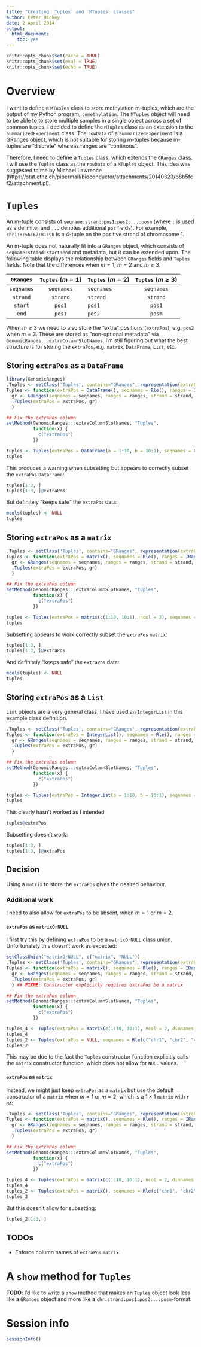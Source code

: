 ```yaml
---
title: "Creating `Tuples` and `MTuples` classes"
author: Peter Hickey
date: 2 April 2014
output:
  html_document:
    toc: yes
---
```


```r
knitr::opts_chunk$set(cache = TRUE)
knitr::opts_chunk$set(eval = TRUE)
knitr::opts_chunk$set(echo = TRUE)
```

# Overview
I want to define a `MTuples` class to store methylation m-tuples, which are the output of my Python program, `comethylation`. The `MTuples` object will need to be able to to store multiple samples in a single object across a set of common tuples. I decided to define the `MTuples` class as an extension to the `SummarizedExperiment` class. The `rowData` of a `SummarizedExperiment` is a GRanges object, which is not suitable for storing m-tuples because m-tuples are "discrete" whereas ranges are "continous".

Therefore, I need to define a `Tuples` class, which extends the `GRanges` class. I will use the `Tuples` class as the `rowData` of a `MTuples` object. This idea was suggested to me by Michael Lawrence (https://stat.ethz.ch/pipermail/bioconductor/attachments/20140323/b8b5fcf2/attachment.pl).

# `Tuples`
An m-tuple consists of `seqname:strand:pos1:pos2:...:posm` (where `:` is used as a delimiter and `...` denotes additional `pos` fields). For example, `chr1:+:56:67:81:90` is a 4-tuple on the positive strand of chromosome 1.

An m-tuple does not naturally fit into a `GRanges` object, which consists of `seqname:strand:start:end` and metadata, but it can be extended upon. The following table displays the relationship between `GRanges` fields and `Tuples` fields. Note that the differences when $m = 1$, $m = 2$ and $m \geq 3$.

 `GRanges`     `Tuples` ($m = 1$)   `Tuples` ($m = 2$)      `Tuples` ($m \geq 3$)
-----------   --------------------- --------------------- ----------------------------
 `seqnames`    `seqnames`                `seqnames`              `seqnames`
 `strand`      `strand`                  `strand`                `strand`
 `start`       `pos1`                    `pos1`                  `pos1`
 `end`         `pos1`                    `pos2`                  `posm`

When $m \geq 3$ we need to also store the "extra" positions (`extraPos`), e.g. `pos2` when $m = 3$. These are stored as "non-optional metadata" via `GenomicRanges:::extraColumnSlotNames`. I'm still figuring out what the best structure is for storing the `extraPos`, e.g. `matrix`, `DataFrame`, `List`, etc.

## Storing `extraPos` as a `DataFrame`
```r
library(GenomicRanges)
.Tuples <- setClass('Tuples', contains="GRanges", representation(extraPos = "DataFrame"))
Tuples <- function(extraPos = DataFrame(), seqnames = Rle(), ranges = IRanges(), strand = Rle("*", length(seqnames)), ..., seqlengths = NULL, seqinfo = NULL){
  gr <- GRanges(seqnames = seqnames, ranges = ranges, strand = strand, ..., seqlengths = seqlengths, seqinfo = seqinfo)
  .Tuples(extraPos = extraPos, gr)
  }

## Fix the extraPos column
setMethod(GenomicRanges:::extraColumnSlotNames, "Tuples",
          function(x) {
            c("extraPos")
          })

tuples <- Tuples(extraPos = DataFrame(a = 1:10, b = 10:1), seqnames = Rle(c("chr1", "chr2", "chr1", "chr3"), c(1, 3, 2, 4)), ranges = IRanges(1:10, width = 10:1, names = head(letters,10)), strand = Rle(strand(c("-", "+", "*", "+", "-")), c(1, 2, 2, 3, 2)), score = 1:10, GC = seq(1, 0, length=10), seqinfo = Seqinfo(paste0("chr", 1:3), c(1000, 2000, 1500), NA, "mock1"))
tuples
```
This produces a warning when subsetting but appears to correctly subset the `extraPos` `DataFrame`:
```r
tuples[1:3, ]
tuples[1:3, ]@extraPos
```
But definitely "keeps safe" the `extraPos` data:
```r
mcols(tuples) <- NULL
tuples
```

## Storing `extraPos` as a `matrix`
```r
.Tuples <- setClass('Tuples', contains="GRanges", representation(extraPos = "matrix"))
Tuples <- function(extraPos = matrix(), seqnames = Rle(), ranges = IRanges(), strand = Rle("*", length(seqnames)), ..., seqlengths = NULL, seqinfo = NULL){
  gr <- GRanges(seqnames = seqnames, ranges = ranges, strand = strand, ..., seqlengths = seqlengths, seqinfo = seqinfo)
  .Tuples(extraPos = extraPos, gr)
  }

## Fix the extraPos column
setMethod(GenomicRanges:::extraColumnSlotNames, "Tuples",
          function(x) {
            c("extraPos")
          })

tuples <- Tuples(extraPos = matrix(c(1:10, 10:1), ncol = 2), seqnames = Rle(c("chr1", "chr2", "chr1", "chr3"), c(1, 3, 2, 4)), ranges = IRanges(1:10, width = 10:1, names = head(letters,10)), strand = Rle(strand(c("-", "+", "*", "+", "-")), c(1, 2, 2, 3, 2)), score = 1:10, GC = seq(1, 0, length=10), seqinfo = Seqinfo(paste0("chr", 1:3), c(1000, 2000, 1500), NA, "mock1"))
tuples
```
Subsetting appears to work correctly subset the `extraPos` `matrix`:
```r
tuples[1:3, ]
tuples[1:3, ]@extraPos
```
And definitely "keeps safe" the `extraPos` data:
```r
mcols(tuples) <- NULL
tuples
```

## Storing `extraPos` as a `List`
`List` objects are a very general class; I have used an `IntegerList` in this example class definition.
```r
.Tuples <- setClass('Tuples', contains="GRanges", representation(extraPos = "IntegerList"))
Tuples <- function(extraPos = IntegerList(), seqnames = Rle(), ranges = IRanges(), strand = Rle("*", length(seqnames)), ..., seqlengths = NULL, seqinfo = NULL){
  gr <- GRanges(seqnames = seqnames, ranges = ranges, strand = strand, ..., seqlengths = seqlengths, seqinfo = seqinfo)
  .Tuples(extraPos = extraPos, gr)
  }

## Fix the extraPos column
setMethod(GenomicRanges:::extraColumnSlotNames, "Tuples",
          function(x) {
            c("extraPos")
          })

tuples <- Tuples(extraPos = IntegerList(a = 1:10, b = 10:1), seqnames = Rle(c("chr1", "chr2", "chr1", "chr3"), c(1, 3, 2, 4)), ranges = IRanges(1:10, width = 10:1, names = head(letters,10)), strand = Rle(strand(c("-", "+", "*", "+", "-")), c(1, 2, 2, 3, 2)), score = 1:10, GC = seq(1, 0, length=10), seqinfo = Seqinfo(paste0("chr", 1:3), c(1000, 2000, 1500), NA, "mock1"))
tuples
```
This clearly hasn't worked as I intended:
```r
tuples@extraPos
```
Subsetting doesn't work:
```r
tuples[1:3, ]
tuples[1:3, ]@extraPos
```

## Decision
Using a `matrix` to store the `extraPos` gives the desired behaviour. 

### Additional work
I need to also allow for `extraPos` to be absent, when $m = 1$ or $m = 2$. 

#### `extraPos` as `matrixOrNULL`
I first try this by defining `extraPos` to be a `matrixOrNULL` class union. Unfortunately this doesn't work as expected:
```r
setClassUnion("matrixOrNULL", c("matrix", "NULL"))
.Tuples <- setClass('Tuples', contains="GRanges", representation(extraPos = "matrixOrNULL"))
Tuples <- function(extraPos = matrix(), seqnames = Rle(), ranges = IRanges(), strand = Rle("*", length(seqnames)), ..., seqlengths = NULL, seqinfo = NULL){
  gr <- GRanges(seqnames = seqnames, ranges = ranges, strand = strand, ..., seqlengths = seqlengths, seqinfo = seqinfo)
  .Tuples(extraPos = extraPos, gr)
  } ## FIXME: Constructor explicitly requires extraPos be a matrix

## Fix the extraPos column
setMethod(GenomicRanges:::extraColumnSlotNames, "Tuples",
          function(x) {
            c("extraPos")
          })

tuples_4 <- Tuples(extraPos = matrix(c(1:10, 10:1), ncol = 2, dimnames = list(NULL, c('a', 'b'))), seqnames = Rle(c("chr1", "chr2", "chr1", "chr3"), c(1, 3, 2, 4)), ranges = IRanges(1:10, width = 10:1, names = head(letters,10)), strand = Rle(strand(c("-", "+", "*", "+", "-")), c(1, 2, 2, 3, 2)), score = 1:10, GC = seq(1, 0, length=10), seqinfo = Seqinfo(paste0("chr", 1:3), c(1000, 2000, 1500), NA, "mock1"))
tuples_4
tuples_2 <- Tuples(extraPos = NULL, seqnames = Rle(c("chr1", "chr2", "chr1", "chr3"), c(1, 3, 2, 4)), ranges = IRanges(1:10, width = 10:1, names = head(letters,10)), strand = Rle(strand(c("-", "+", "*", "+", "-")), c(1, 2, 2, 3, 2)), score = 1:10, GC = seq(1, 0, length=10), seqinfo = Seqinfo(paste0("chr", 1:3), c(1000, 2000, 1500), NA, "mock1"))
tuples_2
```
This may be due to the fact the `Tuples` constructor function explicitly calls the `matrix` constructor function, which does not allow for `NULL` values.

#### `extraPos` as `matrix`
Instead, we might just keep `extraPos` as a `matrix` but use the default constructor of a `matrix` when $m = 1$ or $m = 2$, which is a $1 \times 1$ `matrix` with `r NA`:

```r
.Tuples <- setClass('Tuples', contains="GRanges", representation(extraPos = "matrix"))
Tuples <- function(extraPos = matrix(), seqnames = Rle(), ranges = IRanges(), strand = Rle("*", length(seqnames)), ..., seqlengths = NULL, seqinfo = NULL){
  gr <- GRanges(seqnames = seqnames, ranges = ranges, strand = strand, ..., seqlengths = seqlengths, seqinfo = seqinfo)
  .Tuples(extraPos = extraPos, gr)
  } 

## Fix the extraPos column
setMethod(GenomicRanges:::extraColumnSlotNames, "Tuples",
          function(x) {
            c("extraPos")
          })

tuples_4 <- Tuples(extraPos = matrix(c(1:10, 10:1), ncol = 2, dimnames = list(NULL, c('a', 'b'))), seqnames = Rle(c("chr1", "chr2", "chr1", "chr3"), c(1, 3, 2, 4)), ranges = IRanges(1:10, width = 10:1, names = head(letters,10)), strand = Rle(strand(c("-", "+", "*", "+", "-")), c(1, 2, 2, 3, 2)), score = 1:10, GC = seq(1, 0, length=10), seqinfo = Seqinfo(paste0("chr", 1:3), c(1000, 2000, 1500), NA, "mock1"))
tuples_4
tuples_2 <- Tuples(extraPos = matrix(), seqnames = Rle(c("chr1", "chr2", "chr1", "chr3"), c(1, 3, 2, 4)), ranges = IRanges(1:10, width = 10:1, names = head(letters,10)), strand = Rle(strand(c("-", "+", "*", "+", "-")), c(1, 2, 2, 3, 2)), score = 1:10, GC = seq(1, 0, length=10), seqinfo = Seqinfo(paste0("chr", 1:3), c(1000, 2000, 1500), NA, "mock1"))
tuples_2
```

But this doesn't allow for subsetting:
```r
tuples_2[1:3, ]
```

## TODOs
* Enforce column names of `extraPos` `matrix`.

# A `show` method for `Tuples`
__TODO__: I'd like to write a `show` method that makes an `Tuples` object look less like a `GRanges` object and more like a `chr:strand:pos1:pos2:..:posm`-format.

# Session info
```r
sessionInfo()
```
